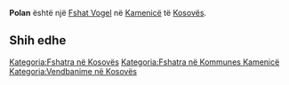 {{Fshat në Kosovës
 | Emri                = Polan
| sqi_D_name = Polan
| sqi_D_FULL_NAME_RO = Polan
| sqi_D_FULL_NAME_ND_RO = Polan
| sqi_D_SORT_NAME_RG = POLAN
| sqi_D_FULL_NAME_RG = Polan
| sqi_D_FULL_NAME_ND_RG = Polan
| sqi_V_name = Fushëpal
| sqi_V_FULL_NAME_RO = Fushëpal Fushëpali Polanë
| sqi_V_FULL_NAME_ND_RO = Fushepal Fushepali Polane
| sqi_V_SORT_NAME_RG = FUSHEPAL FUSHEPALI POLANE
| sqi_V_FULL_NAME_RG = Fushëpal Fushëpali Polanë
| sqi_V_FULL_NAME_ND_RG = Fushepal Fushepali Polane
| srp_N_name = Poljane
| srp_N_FULL_NAME_RO = Poljane
| srp_N_FULL_NAME_ND_RO = Poljane
| srp_N_SORT_NAME_RG = POLJANE
| srp_N_FULL_NAME_RG = Poljane
| srp_N_FULL_NAME_ND_RG = Poljane
| srp_NS_name = Пољане
| srp_NS_FULL_NAME_RO = Пољане
| srp_NS_FULL_NAME_ND_RO = Пољане
| srp_NS_SORT_NAME_RG = ПОЉАНЕ
| srp_NS_FULL_NAME_RG = Пољане
| srp_NS_FULL_NAME_ND_RG = Пољане
| std_V_name = Polana
| std_V_FULL_NAME_RO = Polana Poljana
| std_V_FULL_NAME_ND_RO = Polana Poljana
| std_V_SORT_NAME_RG = POLANA POLJANA
| std_V_FULL_NAME_RG = Polana Poljana
| std_V_FULL_NAME_ND_RG = Polana Poljana

 | Emri (Rasa dhanore) = 
 | Figura              = 
 | Shteti              = Kosovo
 | Komuna              = Kamenicë
 | Kodi postar         = 
 | Sipërfaqja          = 

 | Popullsia           = 

 | Regj. i popullsisë  = 
 | Dend. e popullsisë  = 
 | Faqja zyrtare       = 
 <!--- Koordinatat ----> 
 | Gjerësia            = 42.720833
 | Gjatësia            = 20.608889
 | Lartësia            = 
}}
'''Polan''' është një [[Fshat Vogel]] në [[Kamenicë]] të [[Kosovës]].

<!-- == Gjeografia == -->
<!-- == Historia == -->
<!-- == Demografia == -->
== Shih edhe ==
{{Komuna Kamenicë}}
{{Kosovo-Administrata-Cung}}

[[Kategoria:Fshatra në Kosovës]]
[[Kategoria:Fshatra në Kommunes Kamenicë]]
[[Kategoria:Vendbanime në Kosovës]]